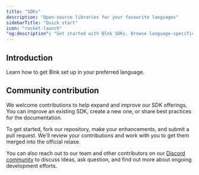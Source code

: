 ```yaml
---
title: "SDKs"
description: "Open-source libraries for your favourite languages"
sidebarTitle: "Quick start"
icon: "rocket-launch"
"og:description": "Get started with Blnk SDKs. Browse language-specific SDKs, features, installation steps, and integration examples to build faster"
---
```



## Introduction 

Learn how to get Blnk set up in your preferred language.

<CardGroup>
    <Card title="TypeScript" icon="node-js" href="typescript/introduction">
    </Card>
</CardGroup>

## Community contribution

We welcome contributions to help expand and improve our SDK offerings. You can improve an existing SDK, create a new one, or share best practices for the documentation.

To get started, fork our repository, make your enhancements, and submit a pull request. We'll review your contributions and work with you to get them merged into the official relase. 

You can also reach out to our team and other contributors on our [Discord community](https://discord.gg/7WNv94zPpx) to discuss ideas, ask question, and find out more about ongoing development efforts. 

<NeedHelp />

<Issues />